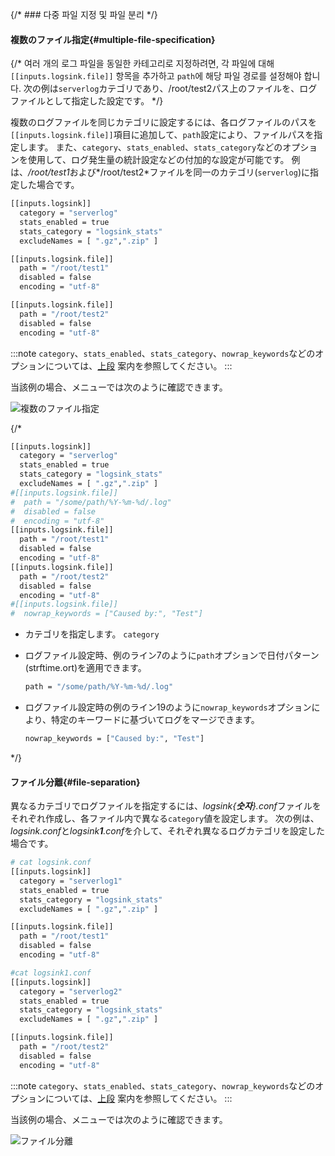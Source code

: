 {/* ### 다중 파일 지정 및 파일 분리  */}

#### 複数のファイル指定{#multiple-file-specification}

{/* 여러 개의 로그 파일을 동일한 카테고리로 지정하려면, 각 파일에 대해 `[[inputs.logsink.file]]` 항목을 추가하고 `path`에 해당 파일 경로를 설정해야 합니다. 次の例は`serverlog`カテゴリであり、/root/test2パス上のファイルを、ログファイルとして指定した設定です。  */}

複数のログファイルを同じカテゴリに設定するには、各ログファイルのパスを`[[inputs.logsink.file]]`項目に追加して、`path`設定により、ファイルパスを指定します。 また、`category`、`stats_enabled`、`stats_category`などのオプションを使用して、ログ発生量の統計設定などの付加的な設定が可能です。 例は、*/root/test1*および*/root/test2*ファイルを同一のカテゴリ(`serverlog`)に指定した場合です。

```bash {2,7-15}
[[inputs.logsink]]
  category = "serverlog"
  stats_enabled = true
  stats_category = "logsink_stats"
  excludeNames = [ ".gz",".zip" ]

[[inputs.logsink.file]]
  path = "/root/test1"
  disabled = false
  encoding = "utf-8"

[[inputs.logsink.file]]
  path = "/root/test2"
  disabled = false
  encoding = "utf-8"
```

:::note
`category`、`stats_enabled`、`stats_category`、`nowrap_keywords`などのオプションについては、[上段](#server-log-settings) 案内を参照してください。 
:::

当該例の場合、<Cmdname sid="side_logTail" className="uitext" />メニューでは次のように確認できます。

![複数のファイル指定](/img/log-server-multi-file.png)

{/* <Columns>

<Column className="text--left width--45">

```bash {7,10-17,19} showLineNumbers
[[inputs.logsink]]
  category = "serverlog"
  stats_enabled = true
  stats_category = "logsink_stats"
  excludeNames = [ ".gz",".zip" ]
#[[inputs.logsink.file]]
#  path = "/some/path/%Y-%m-%d/.log"
#  disabled = false
#  encoding = "utf-8"
[[inputs.logsink.file]]
  path = "/root/test1"
  disabled = false
  encoding = "utf-8"
[[inputs.logsink.file]]
  path = "/root/test2"
  disabled = false
  encoding = "utf-8"
#[[inputs.logsink.file]]
#  nowrap_keywords = ["Caused by:", "Test"]
```

</Column>

<Column className="text--left">

- カテゴリを指定します。 `category` 

- ログファイル設定時、例のライン7のように`path`オプションで日付パターン(strftime.ort)を適用できます。 

  ```bash
  path = "/some/path/%Y-%m-%d/.log"
  ```

- ログファイル設定時の例のライン19のように`nowrap_keywords`オプションにより、特定のキーワードに基づいてログをマージできます。 

  ```bash
  nowrap_keywords = ["Caused by:", "Test"]
  ```

</Column>

</Columns> */}

#### ファイル分離{#file-separation}

異なるカテゴリでログファイルを指定するには、*logsink\{<b>숫자</b>\}.conf*ファイルをそれぞれ作成し、各ファイル内で異なる`category`値を設定します。 次の例は、*logsink.conf*と*logsink<b>1</b>.conf*を介して、それぞれ異なるログカテゴリを設定した場合です。

<Columns>

<Column className="text--left width--50-2">

```bash title='logsink.conf' {1,3,9}
# cat logsink.conf
[[inputs.logsink]]
  category = "serverlog1"
  stats_enabled = true
  stats_category = "logsink_stats"
  excludeNames = [ ".gz",".zip" ]

[[inputs.logsink.file]]
  path = "/root/test1"
  disabled = false
  encoding = "utf-8"
```

</Column>

<Column className="text--left">

```bash title='logsink1.conf' {1,3,9}
#cat logsink1.conf
[[inputs.logsink]]
  category = "serverlog2"
  stats_enabled = true
  stats_category = "logsink_stats"
  excludeNames = [ ".gz",".zip" ]

[[inputs.logsink.file]]
  path = "/root/test2"
  disabled = false
  encoding = "utf-8"
```

</Column>

</Columns>

:::note
`category`、`stats_enabled`、`stats_category`、`nowrap_keywords`などのオプションについては、[上段](#server-log-settings) 案内を参照してください。 
:::

当該例の場合、<Cmdname sid="side_logTail" className="uitext" />メニューでは次のように確認できます。

![ファイル分離](/img/log-server-file-separation.png)
